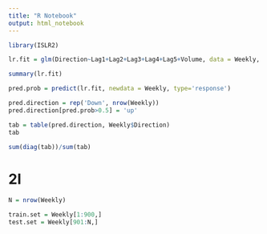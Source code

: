 ```yaml
---
title: "R Notebook"
output: html_notebook
---
```

```r
library(ISLR2)

lr.fit = glm(Direction~Lag1+Lag2+Lag3+Lag4+Lag5+Volume, data = Weekly, family = binomial)

summary(lr.fit)
```
```r
pred.prob = predict(lr.fit, newdata = Weekly, type='response')

pred.direction = rep('Down', nrow(Weekly))
pred.direction[pred.prob>0.5] = 'up'

tab = table(pred.direction, Weekly$Direction)
tab
```
```r
sum(diag(tab))/sum(tab)
```

# 2I
```r
N = nrow(Weekly)

train.set = Weekly[1:900,]
test.set = Weekly[901:N,]


```







